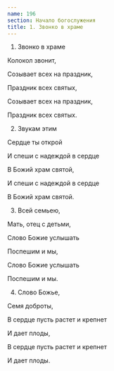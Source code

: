 ```yaml
---
name: 196
section: Начало богослужения
title: 1. Звонко в храме
---
```

1. Звонко в храме

Колокол звонит,

Созывает всех на праздник,

Праздник всех святых,

Созывает всех на праздник,

Праздник всех святых.


2. Звукам этим

Сердце ты открой

И спеши с надеждой в сердце

В Божий храм святой,

И спеши с надеждой в сердце

В Божий храм святой.


3. Всей семьею,

Мать, отец с детьми,

Слово Божие услышать

Поспешим и мы,

Слово Божие услышать

Поспешим и мы.


4. Слово Божье,

Семя доброты,

В сердце пусть растет и крепнет

И дает плоды,

В сердце пусть растет и крепнет

И дает плоды.